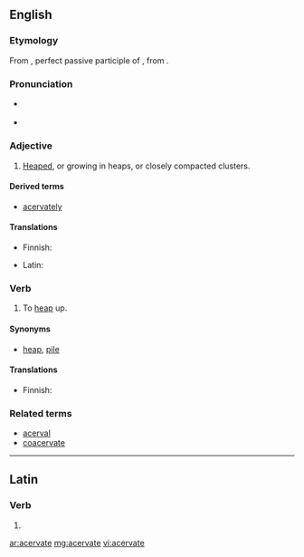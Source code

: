 {{was wotd|2010|January|13}}
==English==

===Etymology===
From {{etyl|la}} {{term|acervatus|acervātus||lang=la}}, perfect passive participle of {{term|acervo|acervō|heap or pile up|lang=la}}, from {{term|acervus||heap|lang=la}}.

===Pronunciation===
* {{a|UK}} {{IPA|/ˈæs.ə.veɪt/}}
* {{a|US}} {{IPA|/ˈæs.ɚ.veɪt/}}

===Adjective===
{{en-adj}}

# {{chiefly|botany|rare}} [[heaped|Heaped]], or growing in heaps, or closely compacted clusters.

====Derived terms====
* [[acervately]]

====Translations====
{{trans-top|heaped or growing in heaps}}
* Finnish: {{t-|fi|kimppu|alt=kimppuina}} {{t-|fi|kasvava}}
{{trans-mid}}
* Latin: {{t-|la|acervatus|alt=acervātus}}
{{trans-bottom}}

===Verb===
{{en-verb|acervat|ing}}

# {{obsolete}} To [[heap]] up.

====Synonyms====
* {{sense|to heap up}} [[heap]], [[pile]]

====Translations====
{{trans-top|to heap up}}
* Finnish: {{t-|fi|kimputtaa}}
{{trans-mid}}
{{trans-bottom}}

===Related terms===
* [[acerval]]
* [[coacervate]]

----

==Latin==

===Verb===
{{la-verb-form|acervāte}}

# {{conjugation of|acervo|acervō|1|p|pres|act|imp|lang=la}}

[[ar:acervate]]
[[mg:acervate]]
[[vi:acervate]]